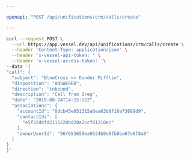 ```yaml
---

openapi: "POST /api/unifications/crm/calls/create"

---
```


  <RequestExample>
  
  ```bash Request
  curl --request POST \
    --url https://app.vessel.dev/api/unifications/crm/calls/create \
    --header 'Content-Type: application/json' \
    --header 'x-vessel-api-token: ' \
    --header 'x-vessel-access-token: '\ 
  --data '{
  "call": {
    "subject": "BlueCross <> Dunder Mifflin",
    "disposition": "ANSWERED",
    "direction": "inbound",
    "description": "Call from Greg",
    "date": "2019-08-24T14:15:22Z",
    "associations": {
      "accountId": "0dcb45e051315a6ea63b0f16e73689d9",
      "contactIds": [
        "e5f32d4fd2115220bd20a2ccf81210ec"
      ],
      "ownerUserId": "56f653659ea9524b9e0fb0ba67e6f8a0"
    }
  }
}'
  ```
  
  </RequestExample>
  
  

